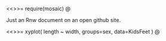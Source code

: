 <<>>=
require(mosaic)
@

Just an Rnw document on an open github site.

<<>>=
xyplot( length ~ width, groups=sex, data=KidsFeet )
@